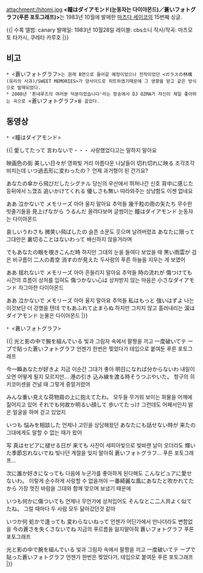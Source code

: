 attachment:/hitomi.jpg
'''<瞳はダイアモンド(눈동자는 다이아몬드)／蒼いフォトグラフ(푸른 포토그래프)>'''는 1983년 10월에 발매한 [[마츠다 세이코]]의 15번째 싱글.

{{|
수록 앨범: canary
발매일: 1983년 10월28일
레이블: cbs소니
작사/작곡: 마츠모토 타카시, 쿠레타 카루호
|}}

== 비고 ==
 * <蒼いフォトグラフ>는 원래 B면으로 들어갈 예정이었으나 전작이었던 <ガラスの林檎(유리의 사과)/SWEET MEMORIES>가 양사이드로 히트하였기때문에 그 영향을 받고 같은 방식으로 발매되었다.
 * 2008년 '톤네루즈의 여러분 덕분이었습니다'라는 방송에서 DJ OZMA가 자신이 제일 좋아하는 곡으로 <蒼いフォトグラフ>를 꼽았다.

== 동영상 ==
 * <瞳はダイアモンド>
{{{#!html
<iframe width="560" height="315" src="//www.youtube.com/embed/eTVvTqsVAn0" frameborder="0" allowfullscreen></iframe>
}}}

{{|
愛してたって 言わないで・・・
사랑했었다고는 말하지 말아요

映画色の街 美しい日々が
영화빛 거리 아름다운 나날들이
切れ切れに映る
조각조각 비치는데
いつ過去形に変わったの？
언제 과거형이 된 건가요?

あなたの傘から飛びだしたシグナル
당신의 우산에서 뛰쳐나간 신호
背中に感じた
등뒤에서 느꼈죠
追いかけてくれる 優しさも無い
따라와주는 상냥함도 이젠 없네요

ああ 泣かないで メモリーズ
아아 울지 말아요 추억들
幾千粒の雨の矢たち
무수한 빗줄기들을
見上げながら うるんだ
올려다보며 글썽이는
瞳はダイアモンド
눈동자는 다이아몬드

哀しいうわさも 微笑い飛ばしたの
슬픈 소문도 웃으며 날려버렸죠
あなたに限って
그대만은
裏切ることはないわって
배신하지 않을거라며

でもあなたの眼を覗きこんだ時
하지만 그대의 눈을 들여다 보았을 때
黒い雨雲が
검은 비구름이
二人の青空 消すのが見えた
두사람의 푸른 하늘을 지우는 게 보였어

ああ 揺れないで メモリーズ
아아 흔들리지 말아요 추억들
時の流れが 傷つけても
시간의 흐름이 상처를 입혀도
傷つかない心は
상처받지 않는 마음은
小さなダイアモンド
자그마한 다이아몬드


ああ 泣かないで メモリーズ
아아 울지 말아요 추억들
私はもっと 強いはずよ
나는 이것보단 더 강했을 텐데
でもあふれて止まらぬ
하지만 그치지 않고 흘러내리는
涙はダイアモンド
눈물은 다이아몬드
|}}
 * <蒼いフォトグラフ>
{{{#!html
<iframe width="560" height="315" src="//www.youtube.com/embed/v6_U7qxvgLw" frameborder="0" allowfullscreen></iframe>
}}}

{{|
光と影の中で腕を組んでいる
빛과 그림자 속에서 팔짱을 끼고
一度破いてテ ープで貼った蒼いフォトグラフ
언젠가 한번은 찢었다가 테입으로 붙여둔 푸른 포토그래프

今一瞬あなたが好きよ
지금 이순간 그대가 좋아
明日になれば分からないわ
내일이 오면 어떻게 될지 모르지만...
港の引き 込み線を渡る時そうつぶやいた。
항구의 히키코미센을 건널 때 그렇게 중얼거렸어

みんな重い見えな荷物肩の上に抱えてたわ。
모두들 무거워 보이는 화물을 어깨에 짊어지고 있어
それでも何故か明るい顔して 歩いてたっけ
그런데도 어째서인지 밝은 얼굴을 하며 걷고 있었지

いつも 悩みを相談した
언제나 고민을 상담해왔던
あなたにも話せない時が 来たの
그대에게도 말할 수 없는 때가 왔어

写 真はセピアに褪せる日が 来ても
사진이 세피아빛으로 빛바랜 날이 오더라도
輝いた季節忘れないでね
빛나던 계절을 잊지 말아줘
蒼いフォトグラフ...
푸른 포토그래프...


次に誰か好きになっても
다음에 누군가를 좋아하게 된다해도
こんなピュアに愛せないわ。
이렇게 순수하게 사랑할 수 없을꺼야
一番綺麗な風にあなたと吹かれてたから
가장 멋진 바람을 그대와 함께 맞으며 보냈기 때문에

いつも何かに傷ついても
언제나 무언가에 상처입어도
そんなとこ二人共よく似てたね。
그럴 때마다 두 사람 모두 닮아갔던것 같아

いつか何 処かで逢っても 変わらないねって
언젠가 어딘가에서 만나더라도 변함없을
今の蒼さを失くさないでね
지금의 푸르름을 잃지말아줘
蒼いフォトグラフ
푸른 포토그래프

光と影の中で腕を組んでいる
빛과 그림자 속에서 팔짱을 끼고
一度破いてテ ープで貼った蒼いフォトグラフ
언젠가 한번은 찢었다가, 테입으로 붙여둔 푸른 포토그래프
|}}
